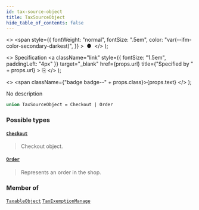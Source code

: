 ```yaml
---
id: tax-source-object
title: TaxSourceObject
hide_table_of_contents: false
---
```


  <>
    <span
      style={{
        fontWeight: "normal",
        fontSize: ".5em",
        color: "var(--ifm-color-secondary-darkest)",
      }}
    >
      &nbsp;●&nbsp;
    </span>
  </>
);

  <>
    Specification
    <a
      className="link"
      style={{ fontSize: "1.5em", paddingLeft: "4px" }}
      target="\_blank"
      href={props.url}
      title={"Specified by " + props.url}
    >
      ⎘
    </a>
  </>
);

  <>
    <span className={"badge badge--" + props.class}>{props.text}</span>
  </>
);

No description

```graphql
union TaxSourceObject = Checkout | Order
```

### Possible types

#### [`Checkout`](../../../api-reference/checkout/objects/checkout) <Badge class="secondary" text="object"/> <Badge class="secondary" text="checkout"/>

> Checkout object.

#### [`Order`](../../../api-reference/orders/objects/order) <Badge class="secondary" text="object"/> <Badge class="secondary" text="orders"/>

> Represents an order in the shop.

### Member of

[`TaxableObject`](../../../api-reference/taxes/objects/taxable-object) <Badge class="secondary" text="object"/><Bullet />[`TaxExemptionManage`](../../../api-reference/taxes/objects/tax-exemption-manage) <Badge class="secondary" text="object"/>
